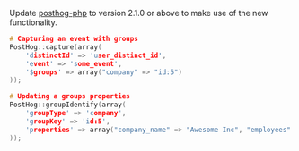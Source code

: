 Update [posthog-php](/docs/integrate/server/php) to version 2.1.0 or above to make use of the new functionality.

```c
# Capturing an event with groups
PostHog::capture(array(
    'distinctId' => 'user_distinct_id',
    'event' => 'some_event',
    '$groups' => array("company" => "id:5")
));

# Updating a groups properties
PostHog::groupIdentify(array(
    'groupType' => 'company',
    'groupKey' => 'id:5',
    'properties' => array("company_name" => "Awesome Inc", "employees" => 11)
));
```
